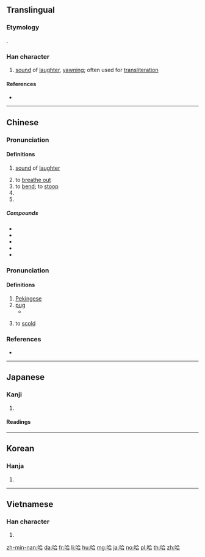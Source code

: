 ==Translingual==

===Etymology===
{{Han compound|口|合|c1=s|c2=p|t1=mouth|ls=psc}}.

===Han character===
{{Han char|rn=30|rad=口|as=06|sn=9|four=68061|canj=ROMR|ids=⿰口合}}

# [[sound]] of [[laughter]], [[yawn]]ing; often used for [[transliteration]]

====References====
* {{Han ref|kx=0189.060|dkj=03594|dj=0408.120|hdz=10619.050|uh=54C8|ud=21704|bh=ABA2|bd=43938}}

----

==Chinese==
{{zh-forms}}

===Pronunciation===
{{zh-pron
|m=hā
|c=haa1,kaa1,haai1,haa5
|h=pfs=hâ
|md=
|mn=ha
|w=
|mc=
|oc= <!--data is present, but it says itself that it's unrelated to "ha" (perhaps merits its own etymology section?)-->
|cat=n
}}

====Definitions====
{{zh-hanzi}}

# {{label|zh|onomatopoeia}} [[sound]] of [[laughter]]
# to [[breathe out]]
# to [[bend]]; to [[stoop]]
# {{abbreviation of|哈薩克斯坦||Kazakhstan|lang=zh}}
# {{abbreviation of|哈爾濱||Harbin|lang=zh}}

=====Compounds=====
{{der-top|Compounds}}
* {{zh-l|哈勃||Hubble}}
* {{zh-l|哈爾濱|place name}}
* {{zh-l|哈欠|yawn}}
* {{zh-l|哈日族|Taiwanese Japanophile}}
* {{zh-l|哈囉}}
{{der-bottom}}

===Pronunciation===
{{zh-pron
|m=hǎ
|cat=n
}}

====Definitions====
{{zh-hanzi}}

# [[Pekingese]]
# [[pug]]
#* {{zh-l|哈巴狗|Chinese pug}}
# {{label|zh|dialect}} to [[scold]]

===References===
* {{R:yue:Hanzi}}

----

==Japanese==

===Kanji===
{{ja-kanji|grade=|rs=口06}}

# {{defn|lang=ja|sort=口06}}

====Readings====
{{ja-readings
| goon=[[そう]] (sō)
| kanon=[[ごう]] (gō)
| kanyoon=[[は]] (ha)
| kun=[[のむ]] (nomu), [[すする]] (susuru), [[くう]] (kuu)
}}

----

==Korean==

===Hanja===
{{ko-hanja|hangeul=합|rv=hap|mr=hap}}

# {{defn|lang=ko|sort=口06}}

----

==Vietnamese==

===Han character===
{{vi-hantu|[[cáp]], [[hóp]], [[hộp]], [[ngáp]], [[họp]], [[hớp]], [[ngớp]]|rs=口06}}

# {{defn|lang=vi|sort=口06}}

[[zh-min-nan:哈]]
[[da:哈]]
[[fr:哈]]
[[li:哈]]
[[hu:哈]]
[[mg:哈]]
[[ja:哈]]
[[no:哈]]
[[pl:哈]]
[[th:哈]]
[[zh:哈]]